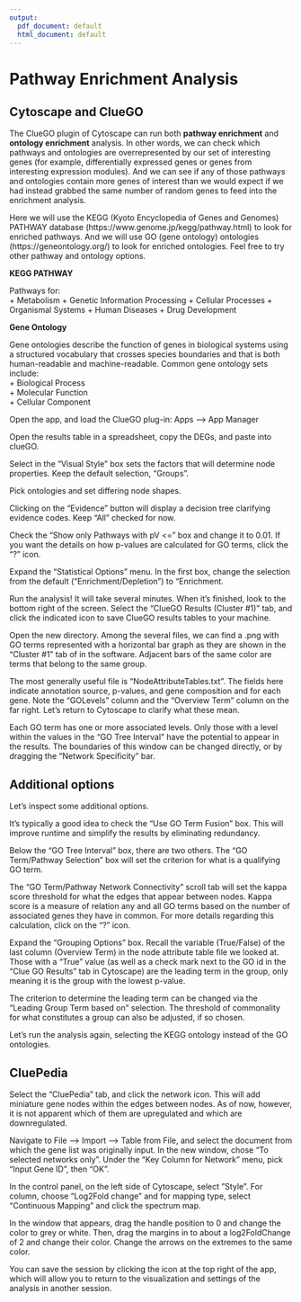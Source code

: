 ```yaml
---
output:
  pdf_document: default
  html_document: default
---
```

# Pathway Enrichment Analysis

## Cytoscape and ClueGO

The ClueGO plugin of Cytoscape can run both **pathway enrichment** and **ontology enrichment** analysis. In other words, we can check which pathways and ontologies are overrepresented by our set of interesting genes (for example, differentially expressed genes or genes from interesting expression modules). And we can see if any of those pathways and ontologies contain more genes of interest than we would expect if we had instead grabbed the same number of random genes to feed into the enrichment analysis.

Here we will use the KEGG (Kyoto Encyclopedia of Genes and Genomes) PATHWAY database (https://www.genome.jp/kegg/pathway.html) to look for enriched pathways. And we will use GO (gene ontology) ontologies (https://geneontology.org/) to look for enriched ontologies. Feel free to try other pathway and ontology options.

**KEGG PATHWAY**

Pathways for:  
+ Metabolism
+ Genetic Information Processing
+ Cellular Processes
+ Organismal Systems
+ Human Diseases
+ Drug Development


**Gene Ontology**

Gene ontologies describe the function of genes in biological systems using a structured vocabulary that crosses species boundaries and that is both human-readable and machine-readable. Common gene ontology sets include:  
+ Biological Process  
+ Molecular Function  
+ Cellular Component


Open the app, and load the ClueGO plug-in: Apps --> App Manager

Open the results table in a spreadsheet, copy the DEGs, and paste into clueGO.

Select in the "Visual Style" box sets the factors that will determine node properties. Keep the default selection, "Groups".

Pick ontologies and set differing node shapes.

Clicking on the "Evidence" button will display a decision tree clarifying evidence codes. Keep "All" checked for now.

Check the "Show only Pathways with pV <=" box and change it to 0.01. If you want the details on how p-values are calculated for GO terms, click the “?” icon.

Expand the "Statistical Options" menu. In the first box, change the selection from the default ("Enrichment/Depletion") to "Enrichment.

Run the analysis! It will take several minutes. When it’s finished, look to the bottom right of the screen. Select the "ClueGO Results (Cluster #1)" tab, and click the indicated icon to save ClueGO results tables to your machine.

Open the new directory. Among the several files, we can find a .png with GO terms represented with a horizontal bar graph as they are shown in the “Cluster #1” tab of in the software. Adjacent bars of the same color are terms that belong to the same group.

The most generally useful file is “NodeAttributeTables.txt”. The fields here indicate annotation source, p-values, and gene composition and for each gene. Note the "GOLevels” column and the “Overview Term” column on the far right. Let’s return to Cytoscape to clarify what these mean.

Each GO term has one or more associated levels. Only those with a level within the values in the “GO Tree Interval” have the potential to appear in the results. The boundaries of this window can be changed directly, or by dragging the “Network Specificity” bar.

## Additional options

Let's inspect some additional options.

It’s typically a good idea to check the “Use GO Term Fusion” box. This will improve runtime and simplify the results by eliminating redundancy.

Below the “GO Tree Interval” box, there are two others. The “GO Term/Pathway Selection” box will set the criterion for what is a qualifying GO term.

The “GO Term/Pathway Network Connectivity” scroll tab will set the kappa score threshold for what the edges that appear between nodes. Kappa score is a measure of relation any and all GO terms based on the number of associated genes they have in common. For more details regarding this calculation, click on the “?” icon.

Expand the “Grouping Options” box. Recall the variable (True/False) of the last column (Overview Term) in the node attribute table file we looked at. Those with a “True” value (as well as a check mark next to the GO id in the “Clue GO Results” tab in Cytoscape) are the leading term in the group, only meaning it is the group with the lowest p-value.

The criterion to determine the leading term can be changed via the “Leading Group Term based on” selection. The threshold of commonality for what constitutes a group can also be adjusted, if so chosen.

Let's run the analysis again, selecting the KEGG ontology instead of the GO ontologies.

## CluePedia

Select the "CluePedia" tab, and click the network icon. This will add miniature gene nodes within the edges between nodes. As of now, however, it is not apparent which of them are upregulated and which are downregulated.

Navigate to File –> Import –> Table from File, and select the document from which the gene list was originally input. In the new window, chose “To selected networks only”. Under the “Key Column for Network” menu, pick “Input Gene ID”, then “OK”.

In the control panel, on the left side of Cytoscape, select ”Style”. For column, choose “Log2Fold change” and for mapping type, select “Continuous Mapping” and click the spectrum map.

In the window that appears, drag the handle position to 0 and change the color to grey or white. Then, drag the margins in to about a log2FoldChange of 2 and change their color. Change the arrows on the extremes to the same color.

You can save the session by clicking the icon at the top right of the app, which will allow you to return to the visualization and settings of the analysis in another session.


